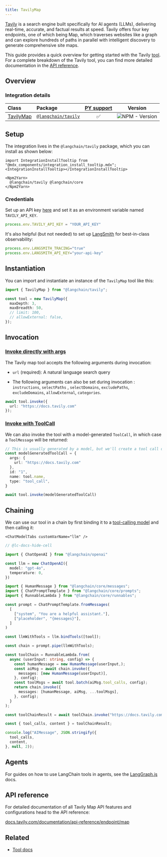 ```yaml
---
title: TavilyMap
---
```


[Tavily](https://tavily.com/) is a search engine built specifically for AI agents (LLMs), delivering real-time, accurate, and factual results at speed. Tavily offers four key endpoints, one of which being Map, which traverses websites like a graph and can explore hundreds of paths in parallel with intelligent discovery to generate comprehensive site maps.

This guide provides a quick overview for getting started with the Tavily [tool](/oss/integrations/tools/). For a complete breakdown of the Tavily tool, you can find more detailed documentation in the [API reference](https://v03.api.js.langchain.com/modules/_langchain_tavily.html).

## Overview

### Integration details

| Class | Package | [PY support](https://python.langchain.com/docs/integrations/tools/tavily_search/) | Version |
| :--- | :--- | :---: | :---: |
| [TavilyMap](https://api.js.langchain.com/classes/_langchain_tavily.TavilyMap.html) | [`@langchain/tavily`](https://www.npmjs.com/package/@langchain/tavily) | ✅ |  ![NPM - Version](https://img.shields.io/npm/v/@langchain/tavily?style=flat-square&label=%20&) |

## Setup

The integration lives in the `@langchain/tavily` package, which you can install as shown below:

```{=mdx}
import IntegrationInstallTooltip from "@mdx_components/integration_install_tooltip.mdx";
<IntegrationInstallTooltip></IntegrationInstallTooltip>

<Npm2Yarn>
  @langchain/tavily @langchain/core
</Npm2Yarn>
```

### Credentials

Set up an API key [here](https://app.tavily.com) and set it as an environment variable named `TAVILY_API_KEY`.

```typescript
process.env.TAVILY_API_KEY = "YOUR_API_KEY"
```

It's also helpful (but not needed) to set up [LangSmith](https://smith.langchain.com/) for best-in-class observability:

```typescript
process.env.LANGSMITH_TRACING="true"
process.env.LANGSMITH_API_KEY="your-api-key"
```

## Instantiation

You can import and instantiate an instance of the `TavilyMap` tool like this:

```typescript
import { TavilyMap } from "@langchain/tavily";

const tool = new TavilyMap({
  maxDepth: 3,
  maxBreadth: 50,
  // limit: 100,
  // allowExternal: false,
});
```

## Invocation

### [Invoke directly with args](/oss/langchain/tools)

The Tavily map tool accepts the following arguments during invocation:

* `url` (required): A natural language search query

* The following arguments can also be set during invocation : `instructions`, `selectPaths` , `selectDomains`, `excludePaths`, `excludeDomains`, `allowExternal`, `categories`.

```typescript
await tool.invoke({
  url: "https://docs.tavily.com"
});
```

### [Invoke with ToolCall](/oss/langchain/tools)

We can also invoke the tool with a model-generated `ToolCall`, in which case a `ToolMessage` will be returned:

```typescript
// This is usually generated by a model, but we'll create a tool call directly for demo purposes.
const modelGeneratedToolCall = {
  args: {
    url: "https://docs.tavily.com"
  },
  id: "1",
  name: tool.name,
  type: "tool_call",
}

await tool.invoke(modelGeneratedToolCall)
```

## Chaining

We can use our tool in a chain by first binding it to a [tool-calling model](/oss/langchain/tools/) and then calling it:

```{=mdx}
<ChatModelTabs customVarName="llm" />
```

```typescript
// @lc-docs-hide-cell

import { ChatOpenAI } from "@langchain/openai"

const llm = new ChatOpenAI({
  model: "gpt-4o",
  temperature: 0,
})
```

```typescript
import { HumanMessage } from "@langchain/core/messages";
import { ChatPromptTemplate } from "@langchain/core/prompts";
import { RunnableLambda } from "@langchain/core/runnables";

const prompt = ChatPromptTemplate.fromMessages(
  [
    ["system", "You are a helpful assistant."],
    ["placeholder", "{messages}"],
  ]
)

const llmWithTools = llm.bindTools([tool]);

const chain = prompt.pipe(llmWithTools);

const toolChain = RunnableLambda.from(
  async (userInput: string, config) => {
    const humanMessage = new HumanMessage(userInput,);
    const aiMsg = await chain.invoke({
      messages: [new HumanMessage(userInput)],
    }, config);
    const toolMsgs = await tool.batch(aiMsg.tool_calls, config);
    return chain.invoke({
      messages: [humanMessage, aiMsg, ...toolMsgs],
    }, config);
  }
);

const toolChainResult = await toolChain.invoke("https://docs.tavily.com");
```

```typescript
const { tool_calls, content } = toolChainResult;

console.log("AIMessage", JSON.stringify({
  tool_calls,
  content,
}, null, 2));
```

## Agents

For guides on how to use LangChain tools in agents, see the [LangGraph.js](https://langchain-ai.github.io/langgraphjs/how-tos/#tool-calling) docs.

## API reference

For detailed documentation of all Tavily Map API features and configurations head to the API reference:

[docs.tavily.com/documentation/api-reference/endpoint/map](https://docs.tavily.com/documentation/api-reference/endpoint/map)

## Related

* [Tool docs](/oss/langchain/tools)
